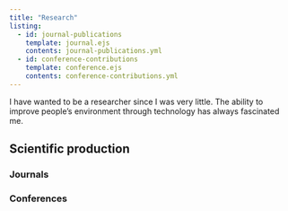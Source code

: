 ```yaml
---
title: "Research"
listing: 
  - id: journal-publications
    template: journal.ejs
    contents: journal-publications.yml
  - id: conference-contributions
    template: conference.ejs
    contents: conference-contributions.yml
---
```


I have wanted to be a researcher since I was very little.
The ability to improve people's environment through technology has always fascinated me.

## Scientific production

### Journals

::: {#journal-publications}
:::

### Conferences

::: {#conference-contributions}
:::
